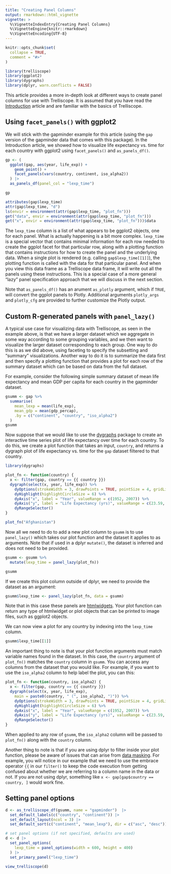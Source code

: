 ```yaml
---
title: "Creating Panel Columns"
output: rmarkdown::html_vignette
vignette: >
  %\VignetteIndexEntry{Creating Panel Columns}
  %\VignetteEngine{knitr::rmarkdown}
  %\VignetteEncoding{UTF-8}
---
```


```r
knitr::opts_chunk$set(
  collapse = TRUE,
  comment = "#>"
)
```

```r
library(trelliscope)
library(ggplot2)
library(dygraphs)
library(dplyr, warn.conflicts = FALSE)
```

This article provides a more in-depth look at different ways to create panel columns for use with Trelliscope.  It is assumed that you have read the [Introduction](trelliscope.html) article and are familiar with the basics of Trelliscope.

## Using `facet_panels()` with ggplot2

We will stick with the gapminder example for this article (using the `gap` version of the gapminder data that comes with this package). In the Introduction article, we showed how to visualize life expectancy vs. time for each country with ggplot2 using `facet_panels()` and `as_panels_df()`.

```r
gp <- (
  ggplot(gap, aes(year, life_exp)) +
    geom_point() +
    facet_panels(vars(country, continent, iso_alpha2))
  ) |>
  as_panels_df(panel_col = "lexp_time")

gp
```

```r
attributes(gap$lexp_time)
attr(gap$lexp_time, "d")
ls(envir = environment(attr(gap$lexp_time, "plot_fn")))
get("data", envir = environment(attr(gap$lexp_time, "plot_fn")))
get("x", envir = environment(attr(gap$lexp_time, "plot_fn")))$data
```

The `lexp_time` column is a list of what appears to be ggplot2 objects, one for each panel. What is actually happening is a bit more complex. `lexp_time` is a special vector that contains minimal information for each row needed to create the ggplot facet for that particular row, along with a plotting function that contains instructions for how to create the panel and the underlying data. When a single plot is rendered (e.g. calling `gap$lexp_time[[1]]`), the plotting function is called with the data for that particular panel. And when you view this data frame as a Trelliscope data frame, it will write out all the panels using these instructions. This is a special case of a more general "lazy" panel specification approach that we will discuss in the next section.

Note that `as_panels_df()` has an arument `as_plotly` argument, which if `TRUE`, will convert the ggplot panels to Plotly. Additional arguments `plotly_args` and `plotly_cfg` are provided to further customize the Plotly output.

## Custom R-generated panels with `panel_lazy()`

A typical use case for visualizing data with Trelliscope, as seen in the example above, is that we have a larger dataset which we aggregate in some way according to some grouping variables, and we then want to visualize the larger dataset corresponding to each group. One way to do this is as we did above, using faceting to specify the subsetting and "summary" visualizations. Another way to do it is to summarize the data first and then specify a plotting function that provides a plot for each row of the summary dataset which can be based on data from the full dataset.

For example, consider the following simple summary dataset of mean life expectancy and mean GDP per capita for each country in the gapminder dataset.

```r
gsumm <- gap %>%
  summarise(
    mean_lexp = mean(life_exp),
    mean_gdp = mean(gdp_percap),
    .by = c("continent", "country", "iso_alpha2")
  )
gsumm
```

Now suppose that we would like to use the [dygraphs](https://rstudio.github.io/dygraphs/index.html) package to create an interactive time series plot of life expectancy over time for each country. To do this, we create a plot function that takes an input, `country`, and returns a dygraph plot of life expectancy vs. time for the `gap` dataset filtered to that country.

```r
library(dygraphs)

plot_fn <- function(country) {
  x <- filter(gap, country == {{ country }})
  dygraph(select(x, year, life_exp)) %>%
    dyOptions(strokeWidth = 3, drawPoints = TRUE, pointSize = 4, gridLineColor = "#dedede") %>%
    dyHighlight(highlightCircleSize = 6) %>%
    dyAxis("x", label = "Year", valueRange = c(1952, 2007)) %>%
    dyAxis("y", label = "Life Expectancy (yrs)", valueRange = c(23.59, 82.61)) %>%
    dyRangeSelector()
}

plot_fn("Afghanistan")
```

Now all we need to do to add a new plot column to `gsumm` is to use `panel_lazy()` which takes our plot function and the dataset it applies to as arguments. Note that if used in a dplyr `mutate()`, the dataset is inferred and does not need to be provided.

```r
gsumm <- gsumm %>%
  mutate(lexp_time = panel_lazy(plot_fn))

gsumm
```

If we create this plot column outside of dplyr, we need to provide the dataset as an argument:

```r
gsumm$lexp_time <- panel_lazy(plot_fn, data = gsumm)
```

Note that in this case these panels are [htmlwidgets](http://www.htmlwidgets.org). Your plot function can return any type of htmlwidget or plot objects that can be printed to image files, such as ggplot2 objects.

We can now view a plot for any country by indexing into the `lexp_time` column.

```r
gsumm$lexp_time[[1]]
```

An important thing to note is that your plot function arguments must match variable names found in the dataset. In this case, the `country` argument of `plot_fn()` matches the `country` column in `gsumm`. You can access any columns from the dataset that you would like. For example, if you want to use the `iso_alpha2` column to help label the plot, you can this:

```r
plot_fn <- function(country, iso_alpha2) {
  x <- filter(gap, country == {{ country }})
  dygraph(select(x, year, life_exp),
    main = paste0(country, " (", iso_alpha2, ")")) %>%
    dyOptions(strokeWidth = 3, drawPoints = TRUE, pointSize = 4, gridLineColor = "#dedede") %>%
    dyHighlight(highlightCircleSize = 6) %>%
    dyAxis("x", label = "Year", valueRange = c(1952, 2007)) %>%
    dyAxis("y", label = "Life Expectancy (yrs)", valueRange = c(23.59, 82.61)) %>%
    dyRangeSelector()
}
```

When applied to any row of `gsumm`, the `iso_alpha2` column will be passed to `plot_fn()` along with the `country` column.

Another thing to note is that if you are using dplyr to filter inside your plot function, please be aware of issues that can arise from [data masking](https://dplyr.tidyverse.org/articles/programming.html#indirection). For example, you will notice in our example that we need to use the embrace operator `{{` in our `filter()` to keep the code execution from getting confused about whether we are referring to a column name in the data or not. If you are not using dplyr, something like `x <- gap[gap$country == country, ]` would work fine.



## Setting panel options

```r
d <- as_trelliscope_df(gsumm, name = "gapminder")  |>
  set_default_labels(c("country", "continent")) |>
  set_default_layout(ncol = 3) |>
  set_default_sort(c("continent", "mean_lexp"), dir = c("asc", "desc"))

# set panel options (if not specified, defaults are used)
d <- d |>
  set_panel_options(
    lexp_time = panel_options(width = 600, height = 400)
  ) |>
  set_primary_panel("lexp_time")

view_trelliscope(d)
```